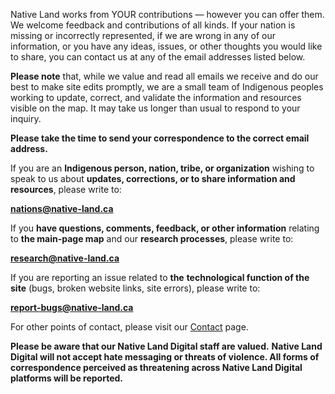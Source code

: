 Native Land works from YOUR contributions — however you can offer them. We welcome feedback and contributions of all kinds. If your nation is missing or incorrectly represented, if we are wrong in any of our information, or you have any ideas, issues, or other thoughts you would like to share, you can contact us at any of the email addresses listed below.

**Please note** that, while we value and read all emails we receive and do our best to make site edits promptly, we are a small team of Indigenous peoples working to update, correct, and validate the information and resources visible on the map. It may take us longer than usual to respond to your inquiry. 

**Please take the time to send your correspondence to the correct email address.**

If you are an **Indigenous person, nation, tribe, or organization** wishing to speak to us about **updates, corrections, or to share information and resources**, please write to:

**nations@native-land.ca**

If you **have questions, comments, feedback, or other information** relating to **the main-page map** and our **research processes**, please write to:

**research@native-land.ca**

If you are reporting an issue related to **the** **technological function of the site** (bugs, broken website links, site errors), please write to:

**report-bugs@native-land.ca**

For other points of contact, please visit our [Contact](https://native-land.ca/contact/) page.

**Please be aware that our Native Land Digital staff are valued.**
**Native Land Digital will not accept hate messaging or threats of violence. All forms of correspondence perceived as threatening **across Native Land Digital platforms** will be reported.**

